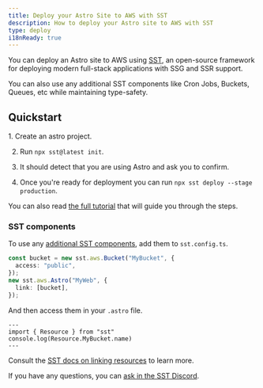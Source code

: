 ```yaml
---
title: Deploy your Astro Site to AWS with SST
description: How to deploy your Astro site to AWS with SST
type: deploy
i18nReady: true
---
```


You can deploy an Astro site to AWS using [SST](https://sst.dev), an open-source framework for deploying modern full-stack applications with SSG and SSR support.

You can also use any additional SST components like Cron Jobs, Buckets, Queues, etc while maintaining type-safety.

## Quickstart

<Steps>
1. Create an astro project.

2. Run `npx sst@latest init`.

3. It should detect that you are using Astro and ask you to confirm.

4. Once you're ready for deployment you can run `npx sst deploy --stage production`.
</Steps>

You can also read [the full tutorial](https://sst.dev/docs/start/aws/astro) that will guide you through the steps.

### SST components

To use any [additional SST components](https://sst.dev/docs/), add them to `sst.config.ts`. 

```ts {2} {4} title="sst.config.ts"
const bucket = new sst.aws.Bucket("MyBucket", {
  access: "public",
});
new sst.aws.Astro("MyWeb", {
  link: [bucket],
});
```

And then access them in your `.astro` file.

```astro
---
import { Resource } from "sst"
console.log(Resource.MyBucket.name)
---
```

Consult the [SST docs on linking resources](https://sst.dev/docs/linking) to learn more.

If you have any questions, you can [ask in the SST Discord](https://discord.gg/sst).

